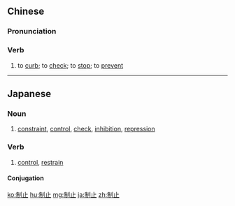 ==Chinese==
{{zh-forms}}

===Pronunciation===
{{zh-pron
|m=zhìzhǐ
|c=zai3 zi2
|h=pfs=chṳ-chṳ́
|mn=qz,xm:chè-chí/zz:chì-chí
|ma=Zh-zhìzhi.ogg
|cat=v
}}

===Verb===
{{zh-verb}}

# to [[curb]]; to [[check]]; to [[stop]]; to [[prevent]]

{{zh-cat|Intermediate}}

----

==Japanese==
{{ja-kanjitab|せい|し|yomi=on}}

===Noun===
{{ja-noun|せいし}}
# [[constraint]], [[control]], [[check]], [[inhibition]], [[repression]]

===Verb===
{{ja-verb-suru|せいし}}
# [[control]], [[restrain]]

====Conjugation====
{{ja-suru|せいし}}

[[ko:制止]]
[[hu:制止]]
[[mg:制止]]
[[ja:制止]]
[[zh:制止]]